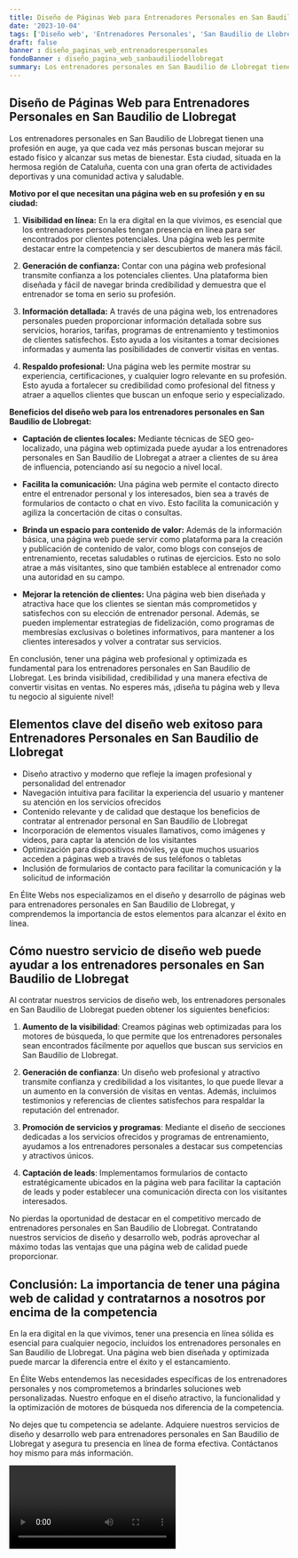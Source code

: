 ```yaml
---
title: Diseño de Páginas Web para Entrenadores Personales en San Baudilio de Llobregat
date: '2023-10-04'
tags: ['Diseño web', 'Entrenadores Personales', 'San Baudilio de Llobregat']
draft: false
banner : diseño_paginas_web_entrenadorespersonales
fondoBanner : diseño_pagina_web_sanbaudiliodellobregat
summary: Los entrenadores personales en San Baudilio de Llobregat tienen una profesión en auge, ya que cada vez más personas buscan mejorar su estado físico y alcanzar sus metas de bienestar. Esta ciudad, situada en la hermosa región de Cataluña, cuenta con una gran oferta de actividades deportivas y una comunidad activa y saludable.
---
```


## Diseño de Páginas Web para Entrenadores Personales en San Baudilio de Llobregat

Los entrenadores personales en San Baudilio de Llobregat tienen una profesión en auge, ya que cada vez más personas buscan mejorar su estado físico y alcanzar sus metas de bienestar. Esta ciudad, situada en la hermosa región de Cataluña, cuenta con una gran oferta de actividades deportivas y una comunidad activa y saludable.

**Motivo por el que necesitan una página web en su profesión y en su ciudad:**

1. **Visibilidad en línea:** En la era digital en la que vivimos, es esencial que los entrenadores personales tengan presencia en línea para ser encontrados por clientes potenciales. Una página web les permite destacar entre la competencia y ser descubiertos de manera más fácil.

2. **Generación de confianza:** Contar con una página web profesional transmite confianza a los potenciales clientes. Una plataforma bien diseñada y fácil de navegar brinda credibilidad y demuestra que el entrenador se toma en serio su profesión.

3. **Información detallada:** A través de una página web, los entrenadores personales pueden proporcionar información detallada sobre sus servicios, horarios, tarifas, programas de entrenamiento y testimonios de clientes satisfechos. Esto ayuda a los visitantes a tomar decisiones informadas y aumenta las posibilidades de convertir visitas en ventas.

4. **Respaldo profesional:** Una página web les permite mostrar su experiencia, certificaciones, y cualquier logro relevante en su profesión. Esto ayuda a fortalecer su credibilidad como profesional del fitness y atraer a aquellos clientes que buscan un enfoque serio y especializado.

**Beneficios del diseño web para los entrenadores personales en San Baudilio de Llobregat:**

- **Captación de clientes locales:** Mediante técnicas de SEO geo-localizado, una página web optimizada puede ayudar a los entrenadores personales en San Baudilio de Llobregat a atraer a clientes de su área de influencia, potenciando así su negocio a nivel local.

- **Facilita la comunicación:** Una página web permite el contacto directo entre el entrenador personal y los interesados, bien sea a través de formularios de contacto o chat en vivo. Esto facilita la comunicación y agiliza la concertación de citas o consultas.

- **Brinda un espacio para contenido de valor:** Además de la información básica, una página web puede servir como plataforma para la creación y publicación de contenido de valor, como blogs con consejos de entrenamiento, recetas saludables o rutinas de ejercicios. Esto no solo atrae a más visitantes, sino que también establece al entrenador como una autoridad en su campo.

- **Mejorar la retención de clientes:** Una página web bien diseñada y atractiva hace que los clientes se sientan más comprometidos y satisfechos con su elección de entrenador personal. Además, se pueden implementar estrategias de fidelización, como programas de membresías exclusivas o boletines informativos, para mantener a los clientes interesados y volver a contratar sus servicios.

En conclusión, tener una página web profesional y optimizada es fundamental para los entrenadores personales en San Baudilio de Llobregat. Les brinda visibilidad, credibilidad y una manera efectiva de convertir visitas en ventas. No esperes más, ¡diseña tu página web y lleva tu negocio al siguiente nivel!

<GifSeo />

<Cta />

## Elementos clave del diseño web exitoso para Entrenadores Personales en San Baudilio de Llobregat

- Diseño atractivo y moderno que refleje la imagen profesional y personalidad del entrenador
- Navegación intuitiva para facilitar la experiencia del usuario y mantener su atención en los servicios ofrecidos
- Contenido relevante y de calidad que destaque los beneficios de contratar al entrenador personal en San Baudilio de Llobregat
- Incorporación de elementos visuales llamativos, como imágenes y videos, para captar la atención de los visitantes
- Optimización para dispositivos móviles, ya que muchos usuarios acceden a páginas web a través de sus teléfonos o tabletas
- Inclusión de formularios de contacto para facilitar la comunicación y la solicitud de información

En Élite Webs nos especializamos en el diseño y desarrollo de páginas web para entrenadores personales en San Baudilio de Llobregat, y comprendemos la importancia de estos elementos para alcanzar el éxito en línea.

## Cómo nuestro servicio de diseño web puede ayudar a los entrenadores personales en San Baudilio de Llobregat

Al contratar nuestros servicios de diseño web, los entrenadores personales en San Baudilio de Llobregat pueden obtener los siguientes beneficios:

1. **Aumento de la visibilidad**: Creamos páginas web optimizadas para los motores de búsqueda, lo que permite que los entrenadores personales sean encontrados fácilmente por aquellos que buscan sus servicios en San Baudilio de Llobregat.

2. **Generación de confianza**: Un diseño web profesional y atractivo transmite confianza y credibilidad a los visitantes, lo que puede llevar a un aumento en la conversión de visitas en ventas. Además, incluimos testimonios y referencias de clientes satisfechos para respaldar la reputación del entrenador.

3. **Promoción de servicios y programas**: Mediante el diseño de secciones dedicadas a los servicios ofrecidos y programas de entrenamiento, ayudamos a los entrenadores personales a destacar sus competencias y atractivos únicos.

4. **Captación de leads**: Implementamos formularios de contacto estratégicamente ubicados en la página web para facilitar la captación de leads y poder establecer una comunicación directa con los visitantes interesados.

No pierdas la oportunidad de destacar en el competitivo mercado de entrenadores personales en San Baudilio de Llobregat. Contratando nuestros servicios de diseño y desarrollo web, podrás aprovechar al máximo todas las ventajas que una página web de calidad puede proporcionar.

## Conclusión: La importancia de tener una página web de calidad y contratarnos a nosotros por encima de la competencia

En la era digital en la que vivimos, tener una presencia en línea sólida es esencial para cualquier negocio, incluidos los entrenadores personales en San Baudilio de Llobregat. Una página web bien diseñada y optimizada puede marcar la diferencia entre el éxito y el estancamiento.

En Élite Webs entendemos las necesidades específicas de los entrenadores personales y nos comprometemos a brindarles soluciones web personalizadas. Nuestro enfoque en el diseño atractivo, la funcionalidad y la optimización de motores de búsqueda nos diferencia de la competencia.

No dejes que tu competencia se adelante. Adquiere nuestros servicios de diseño y desarrollo web para entrenadores personales en San Baudilio de Llobregat y asegura tu presencia en línea de forma efectiva. Contáctanos hoy mismo para más información.

<Video />

<CtaBot job='Entrenadores Personales' city='San Baudilio de Llobregat'/>

<Gmaps query='San Baudilio de Llobregat+españa+maps' />